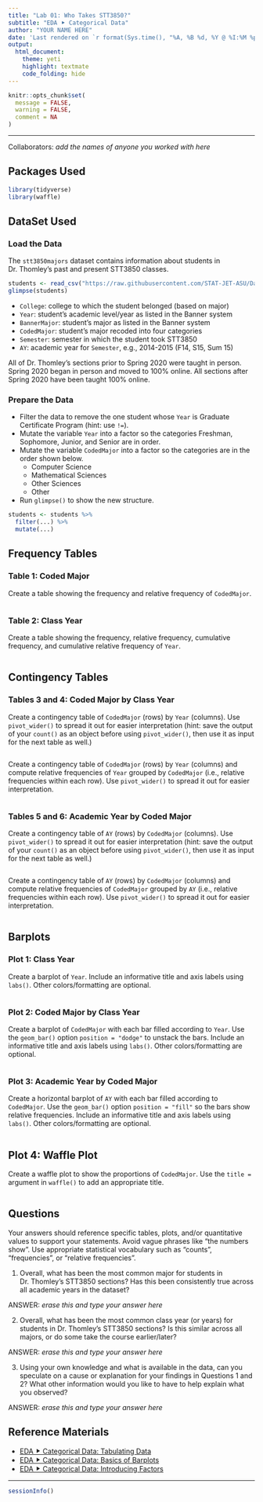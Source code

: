 ```yaml
---
title: "Lab 01: Who Takes STT3850?" 
subtitle: "EDA ⯈ Categorical Data"
author: "YOUR NAME HERE"
date: 'Last rendered on `r format(Sys.time(), "%A, %B %d, %Y @ %I:%M %p")`'
output: 
  html_document: 
    theme: yeti
    highlight: textmate
    code_folding: hide
---
```


```r
knitr::opts_chunk$set(
  message = FALSE,
  warning = FALSE,
  comment = NA
)
```
***

Collaborators: *add the names of anyone you worked with here*

## Packages Used

```r
library(tidyverse)
library(waffle)
```

## DataSet Used

### Load the Data

The `stt3850majors` dataset contains information about students in Dr. Thomley’s past and present STT3850 classes.

```r
students <- read_csv("https://raw.githubusercontent.com/STAT-JET-ASU/Datasets/master/Instructor/stt3850majors.csv")
glimpse(students)
```

* `College`: college to which the student belonged (based on major)
* `Year`: student's academic level/year as listed in the Banner system
* `BannerMajor`: student's major as listed in the Banner system
* `CodedMajor`: student's major recoded into four categories
* `Semester`: semester in which the student took STT3850
* `AY`: academic year for `Semester`, e.g., 2014-2015 (F14, S15, Sum 15)

All of Dr. Thomley's sections prior to Spring 2020 were taught in person. Spring 2020 began in person and moved to 100% online. All sections after Spring 2020 have been taught 100% online.

### Prepare the Data

* Filter the data to remove the one student whose `Year` is Graduate Certificate Program (hint: use `!=`).
* Mutate the variable `Year` into a factor so the categories Freshman, Sophomore, Junior, and Senior are in order. 
* Mutate the variable `CodedMajor` into a factor so the categories are in the order shown below.
    * Computer Science
    * Mathematical Sciences
    * Other Sciences
    * Other
* Run `glimpse()` to show the new structure.

```r
students <- students %>% 
  filter(...) %>% 
  mutate(...) 
```

## Frequency Tables

### Table 1: Coded Major

Create a table showing the frequency and relative frequency of `CodedMajor`. 

```r

```

### Table 2: Class Year

Create a table showing the frequency, relative frequency, cumulative frequency, and cumulative relative frequency of `Year`.

```r

```

## Contingency Tables

### Tables 3 and 4: Coded Major by Class Year

Create a contingency table of `CodedMajor` (rows) by `Year` (columns). Use `pivot_wider()` to spread it out for easier interpretation (hint: save the output of your `count()` as an object before using `pivot_wider()`, then use it as input for the next table as well.)

```r

```

Create a contingency table of `CodedMajor` (rows) by `Year` (columns) and compute relative frequencies of `Year` grouped by `CodedMajor` (i.e., relative frequencies within each row). Use `pivot_wider()` to spread it out for easier interpretation.

```r

```

### Tables 5 and 6: Academic Year by Coded Major

Create a contingency table of `AY` (rows) by `CodedMajor` (columns). Use `pivot_wider()` to spread it out for easier interpretation (hint: save the output of your `count()` as an object before using `pivot_wider()`, then use it as input for the next table as well.)

```r

```

Create a contingency table of `AY` (rows) by `CodedMajor` (columns) and compute relative frequencies of `CodedMajor` grouped by `AY` (i.e., relative frequencies within each row). Use `pivot_wider()` to spread it out for easier interpretation.

```r

```

## Barplots

### Plot 1: Class Year

Create a barplot of `Year`. Include an informative title and axis labels using `labs()`. Other colors/formatting are optional.

```r

```

### Plot 2: Coded Major by Class Year

Create a barplot of `CodedMajor` with each bar filled according to `Year`. Use the `geom_bar()` option `position = "dodge"` to unstack the bars. Include an informative title and axis labels using `labs()`. Other colors/formatting are optional.

```r

```

### Plot 3: Academic Year by Coded Major

Create a horizontal barplot of `AY` with each bar filled according to `CodedMajor`. Use the `geom_bar()` option `position = "fill"` so the bars show relative frequencies. Include an informative title and axis labels using `labs()`. Other colors/formatting are optional.

```r

```

## Plot 4: Waffle Plot

Create a waffle plot to show the proportions of `CodedMajor`. Use the `title =` argument in `waffle()` to add an appropriate title.

```r

```

## Questions

Your answers should reference specific tables, plots, and/or quantitative values to support your statements. Avoid vague phrases like "the numbers show". Use appropriate statistical vocabulary such as "counts", "frequencies", or "relative frequencies".

1) Overall, what has been the most common major for students in Dr. Thomley's STT3850 sections? Has this been consistently true across all academic years in the dataset?

ANSWER: *erase this and type your answer here*

2) Overall, what has been the most common class year (or years) for students in Dr. Thomley's STT3850 sections? Is this similar across all majors, or do some take the course earlier/later?

ANSWER: *erase this and type your answer here*

3) Using your own knowledge and what is available in the data, can you speculate on a cause or explanation for your findings in Questions 1 and 2? What other information would you like to have to help explain what you observed?

ANSWER: *erase this and type your answer here*

## Reference Materials

* [EDA ⯈ Categorical Data: Tabulating Data](https://stat-jet-asu.github.io/Slides/STT3850/EDACategoricalTables.html#1)
* [EDA ⯈ Categorical Data: Basics of Barplots](https://stat-jet-asu.github.io/Slides/STT3850/EDACategoricalPlots.html#1)
* [EDA ⯈ Categorical Data: Introducing Factors](https://stat-jet-asu.github.io/Slides/STT3850/EDACategoricalFactors.html#1)

***
```r
sessionInfo()
```
